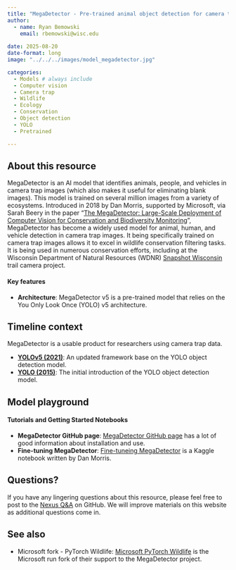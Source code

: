 ```yaml
---
title: "MegaDetector - Pre-trained animal object detection for camera trap images"
author: 
  - name: Ryan Bemowski
    email: rbemowski@wisc.edu
    
date: 2025-08-20
date-format: long
image: "../../../images/model_megadetector.jpg"

categories: 
  - Models # always include
  - Computer vision
  - Camera trap
  - Wildlife
  - Ecology
  - Conservation
  - Object detection
  - YOLO
  - Pretrained

---
```

## About this resource

MegaDetector is an AI model that identifies animals, people, and vehicles in camera trap images (which also makes it
useful for eliminating blank images). This model is trained on several million images from a variety of ecosystems.
Introduced in 2018 by Dan Morris, supported by Microsoft, via Sarah Beery in the paper "[The MegaDetector: Large-Scale Deployment of Computer Vision for Conservation and Biodiversity Monitoring](https://www.ai4sibook.org/wp-content/uploads/2022/08/MegaDetector.pdf)",
MegaDetector has become a widely used model for animal, human, and vehicle detection in camera trap images. It being
specifically trained on camera trap images allows it to excel in wildlife conservation filtering tasks. It is being used
in numerous conservation efforts, including at the Wisconsin Department of Natural Resources (WDNR) [Snapshot Wisconsin](https://dnr.wisconsin.gov/topic/research/projects/snapshot) trail camera project.


#### Key features
- **Architecture**: MegaDetector v5 is a pre-trained model that relies on the You Only Look Once (YOLO) v5 architecture.

## Timeline context
MegaDetector is a usable product for researchers using camera trap data.

- **[YOLOv5 (2021)](https://arxiv.org/html/2407.20892v1)**: An updated framework base on the YOLO object detection model.
- **[YOLO (2015)](https://arxiv.org/pdf/1506.02640)**: The initial introduction of the YOLO object
detection model.

## Model playground
#### Tutorials and Getting Started Notebooks
- **MegaDetector GitHub page**: [MegaDetector GitHub page](https://github.com/agentmorris/MegaDetector/tree/main) has a
lot of good information about installation and use.
- **Fine-tuning MegaDetector**: [Fine-tuneing MegaDetector](https://www.kaggle.com/code/agentmorris/fine-tuning-megadetector/notebook)
is a Kaggle notebook written by Dan Morris.



## Questions?
If you have any lingering questions about this resource, please feel free to post to the [Nexus Q&A](https://github.com/UW-Madison-DataScience/ML-X-Nexus/discussions/categories/q-a) on GitHub. We will improve materials on this website as additional questions come in.

## See also
<!-- MARKDOWN COMMENT: Please Check the existing resources on Nexus to see if any other related resources (e.g., related books/videos, blog posts commenting on the resource, alternative approaches/frameworks, etc.) should be linked below. You may also link to resources which aren't currently on the Nexus platform, if applicable. However, if you're feeling ambitious, you may wish to post those to Nexus as well!  -->
- Microsoft fork - PyTorch Wildlife: [Microsoft PyTorch Wildlife](https://github.com/microsoft/CameraTraps) is the
Microsoft run fork of their support to the MegaDetector project.
